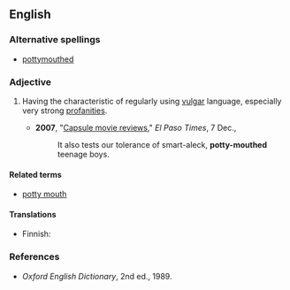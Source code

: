==English==

===Alternative spellings===
* [[pottymouthed]]

===Adjective===
{{en-adj|pos=[[potty]]-[[mouthed]]}}

#{{context|informal}} Having the characteristic of regularly using [[vulgar]] language, especially very strong [[profanity|profanities]].
#*'''2007''', "[http://www.elpasotimes.com/tiempo/ci_7651630 Capsule movie reviews]," ''El Paso Times'', 7 Dec.,
#*:It also tests our tolerance of smart-aleck, '''potty-mouthed''' teenage boys.

====Related terms====
* [[potty mouth]]

====Translations====
{{trans-top|having the characteristic of regularly using vulgar language}}
* Finnish: {{t-|fi|rääväsuinen}}
{{trans-mid}}
{{trans-bottom}}

===References===
* ''Oxford English Dictionary'', 2nd ed., 1989.